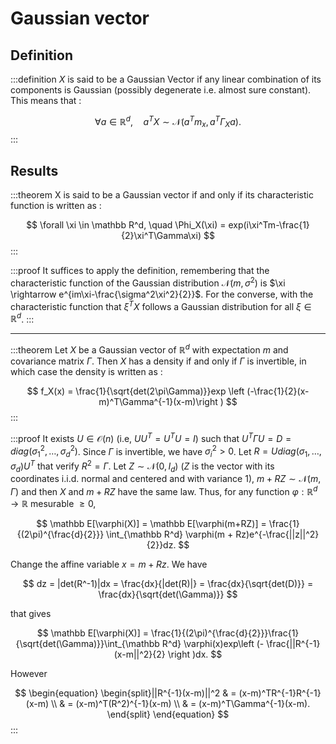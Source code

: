 # Gaussian vector

## Definition

:::definition
$X$ is said to be a Gaussian Vector if any linear combination of its components is
Gaussian (possibly degenerate i.e. almost sure constant). This means that :

$$
\forall a \in \mathbb R^d, \quad a^TX \sim \mathcal N (a^Tm_x, a^T\Gamma_Xa).
$$
:::

## Results

:::theorem
X is said to be a Gaussian vector if and only if its characteristic function is written as :

$$
\forall \xi \in \mathbb R^d, \quad \Phi_X(\xi) = exp(i\xi^Tm-\frac{1}{2}\xi^T\Gamma\xi)
$$
:::

:::proof
It suffices to apply the definition, remembering that the characteristic function of the Gaussian distribution $\mathcal N(m, \sigma^2)$ is $\xi \rightarrow e^{im\xi-\frac{\sigma^2\xi^2}{2}}$. For the converse, with the characteristic function that $\xi^TX$ follows a Gaussian distribution for all $\xi \in \mathbb R^d$.
:::

---

:::theorem
Let $X$ be a Gaussian vector of $\mathbb R^d$ with expectation $m$ and covariance matrix $\Gamma$. Then $X$ has a density if and only if $\Gamma$ is invertible, in which case the density is written as :

$$
f_X(x) = \frac{1}{\sqrt{det(2\pi\Gamma)}}exp \left (-\frac{1}{2}(x-m)^T\Gamma^{-1}(x-m)\right )
$$
:::

:::proof
It exists $U \in \mathcal O(n)$ (i.e, $UU^T = U^TU = I$) such that $U^T \Gamma U = D = diag(\sigma^2_1,\dots,\sigma^2_d)$.
Since $\Gamma$ is invertible, we have $\sigma^2_i > 0$.
Let $R = Udiag(\sigma_1,\dots,\sigma_d)U^T$ that verify $R^2 = \Gamma$.
Let $Z \sim \mathcal N(0, I_d)$ ($Z$ is the vector with its coordinates i.i.d. normal and centered and with variance $1$), $m + RZ \sim \mathcal N(m, \Gamma)$ and then $X$ and $m+RZ$ have the same law.
Thus, for any function $\varphi : \mathbb R^d \rightarrow \mathbb R$ mesurable $\geq 0$,

$$
\mathbb E[\varphi(X)] = \mathbb E[\varphi(m+RZ)] = \frac{1}{(2\pi)^{\frac{d}{2}}} \int_{\mathbb R^d} \varphi(m + Rz)e^{-\frac{||z||^2}{2}}dz.
$$

Change the affine variable $x = m+Rz$. We have

$$
dz = |det(R^-1)|dx = \frac{dx}{|det(R)|} = \frac{dx}{\sqrt{det(D)}} = \frac{dx}{\sqrt{det(\Gamma)}}
$$

that gives

$$
\mathbb E[\varphi(X)] = \frac{1}{(2\pi)^{\frac{d}{2}}}\frac{1}{\sqrt{det(\Gamma)}}\int_{\mathbb R^d} \varphi(x)exp\left (- \frac{||R^{-1}(x-m||^2}{2} \right )dx.
$$

However

$$
\begin{equation}
\begin{split}||R^{-1}(x-m)||^2 & = (x-m)^TR^{-1}R^{-1}(x-m) \\
& = (x-m)^T(R^2)^{-1}(x-m) \\
& = (x-m)^T\Gamma^{-1}(x-m).
\end{split}
\end{equation}
$$
:::